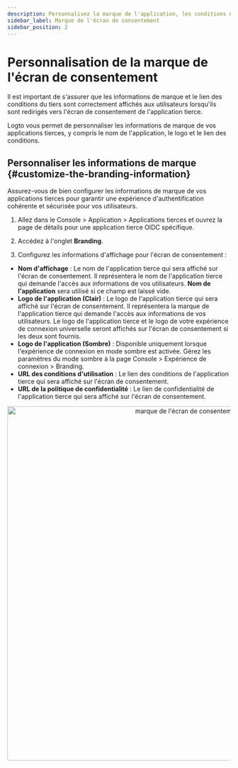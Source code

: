 ```yaml
---
description: Personnalisez la marque de l'application, les conditions et la confidentialité affichées sur l'écran de consentement OAuth pour renforcer la confiance des utilisateurs et améliorer l'autorisation.
sidebar_label: Marque de l'écran de consentement
sidebar_position: 2
---
```


# Personnalisation de la marque de l'écran de consentement

Il est important de s'assurer que les informations de marque et le lien des conditions du tiers sont correctement affichés aux utilisateurs lorsqu'ils sont redirigés vers l'écran de consentement de l'application tierce.

Logto vous permet de personnaliser les informations de marque de vos applications tierces, y compris le nom de l'application, le logo et le lien des conditions.

## Personnaliser les informations de marque \{#customize-the-branding-information}

Assurez-vous de bien configurer les informations de marque de vos applications tierces pour garantir une expérience d'authentification cohérente et sécurisée pour vos utilisateurs.

1. Allez dans le <CloudLink to="/applications/third-party-applications">Console > Application > Applications tierces</CloudLink> et ouvrez la page de détails pour une application tierce OIDC spécifique.

2. Accédez à l'onglet **Branding**.

3. Configurez les informations d'affichage pour l'écran de consentement :

- **Nom d'affichage** : Le nom de l'application tierce qui sera affiché sur l'écran de consentement. Il représentera le nom de l'application tierce qui demande l'accès aux informations de vos utilisateurs. **Nom de l'application** sera utilisé si ce champ est laissé vide.
- **Logo de l'application (Clair)** : Le logo de l'application tierce qui sera affiché sur l'écran de consentement. Il représentera la marque de l'application tierce qui demande l'accès aux informations de vos utilisateurs. Le logo de l'application tierce et le logo de votre expérience de connexion universelle seront affichés sur l'écran de consentement si les deux sont fournis.
- **Logo de l'application (Sombre)** : Disponible uniquement lorsque l'expérience de connexion en mode sombre est activée. Gérez les paramètres du mode sombre à la page <CloudLink to="/sign-in-experience/branding">Console > Expérience de connexion > Branding</CloudLink>.
- **URL des conditions d'utilisation** : Le lien des conditions de l'application tierce qui sera affiché sur l'écran de consentement.
- **URL de la politique de confidentialité** : Le lien de confidentialité de l'application tierce qui sera affiché sur l'écran de consentement.

<center>
  <img
    src="/img/assets/consent-screen-branding.webp"
    alt="marque de l'écran de consentement"
    width="800"
  />
</center>
